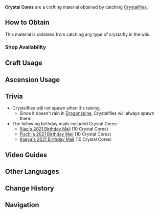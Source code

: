 {{Item Infobox
|id           = 100085
|image        = Item Crystal Core.png
|type         = Materials
|description  = The core of a crystal butterfly. It absorbs elemental energy that had escaped into the atmosphere.
|source1      = Catching [[Crystalflies]]
}}
'''Crystal Cores''' are a crafting material obtained by catching [[Crystalflies]].

==How to Obtain==
This material is obtained from catching any type of crystalfly in the wild.

===Shop Availability===
{{Shop Availability}}

==Craft Usage==
{{Craft Usage}}

==Ascension Usage==
{{Ascension Usage}}

==Trivia==
* Crystalflies will not spawn when it's raining.
** Since it doesn't rain in [[Dragonspine]], Crystalflies will always spawn there.
* The following birthday mails included Crystal Cores:
** [[Birthday/Xiao#I got you some Crystalflies.|Xiao's 2021 Birthday Mail]] (10 Crystal Cores)
** [[Birthday/Fischl#Day Of Destiny...|Fischl's 2021 Birthday Mail]] (10 Crystal Cores)
** [[Birthday/Kaeya#With the Wind|Kaeya's 2021 Birthday Mail]] (10 Crystal Cores)

==Video Guides==
{{EVT
|video1   = https://youtu.be/Isna-MUAy3Y
|caption1 = Mondstadt Region Farming Guide

|video2   = https://youtu.be/yFsdxbRYW98
|caption2 = Liyue Region Farming Guide

|video3   = https://youtu.be/AzYDlpCH4jc
|caption3 = Dragonspine's Snow Piles Farming Guide
}}

==Other Languages==
{{Other Languages
|default_hidden = 1
|en      = Crystal Core
|zhs     = 晶核
|zhs_rm  = Jīnghé
|zht     = 晶核
|zht_rm  = Jīnghé
|ja      = 晶核
|ja_rm   = Shoukaku{{Assumed}}
|ko      = 수정 코어
|ko_rm   = Sujeong Ko'eo
|es      = Núcleo de cristal
|fr      = Noyau cristallin
|ru      = Кристальное ядро
|th      = Crystal Core
|vi      = Tinh Hạt Nhân
|de      = Kristallkern
|id      = Crystal Core
|pt      = Núcleo de Cristal
}}

==Change History==
{{Change History|1.0}}

==Navigation==
{{Material Navbox|type=Crafting Materials}}
